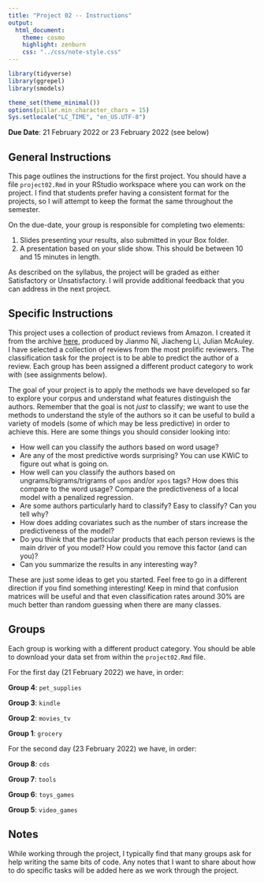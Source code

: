 ```yaml
---
title: "Project 02 -- Instructions"
output:
  html_document:
    theme: cosmo
    highlight: zenburn
    css: "../css/note-style.css"
---
```


```r
library(tidyverse)
library(ggrepel)
library(smodels)

theme_set(theme_minimal())
options(pillar.min_character_chars = 15)
Sys.setlocale("LC_TIME", "en_US.UTF-8")
```

**Due Date**: 21 February 2022 or 23 February 2022 (see below)

## General Instructions

This page outlines the instructions for the first project. You should
have a file `project02.Rmd` in your RStudio workspace where you can
work on the project. I find that students prefer having a consistent
format for the projects, so I will attempt to keep the format the same
throughout the semester.

On the due-date, your group is responsible for completing two elements:

1. Slides presenting your results, also submitted in your Box folder.
2. A presentation based on your slide show. This should be between 10 and 15
minutes in length.

As described on the syllabus, the project will be graded as either Satisfactory
or Unsatisfactory. I will provide additional feedback that you can address in
the next project.

## Specific Instructions

This project uses a collection of product reviews from Amazon. I created it
from the archive [here](https://nijianmo.github.io/amazon/index.html), produced
by Jianmo Ni, Jiacheng Li, Julian McAuley. I have selected a collection of
reviews from the most prolific reviewers. The classification task for the
project is to be able to predict the author of a review. Each group has been
assigned a different product category to work with (see assignments below).

The goal of your project is to apply the methods we have developed so far to
explore your corpus and understand what features distinguish the authors.
Remember that the goal is not *just* to classify; we want to use the methods to
understand the style of the authors so it can be useful to build a variety of
models (some of which may be less predictive) in order to achieve this. Here
are some things you should consider looking into:

- How well can you classify the authors based on word usage?
- Are any of the most predictive words surprising? You can use KWiC to figure
out what is going on.
- How well can you classify the authors based on ungrams/bigrams/trigrams of
`upos` and/or `xpos` tags? How does this compare to the word usage? Compare
the predictiveness of a local model with a penalized regression.
- Are some authors particularly hard to classify? Easy to classify? Can you
tell why?
- How does adding covariates such as the number of stars increase the
predictiveness of the model?
- Do you think that the particular products that each person reviews is the
main driver of you model? How could you remove this factor (and can you)?
- Can you summarize the results in any interesting way?

These are just some ideas to get you started. Feel free to go in a different
direction if you find something interesting! Keep in mind that confusion
matrices will be useful and that even classification rates around 30% are much
better than random guessing when there are many classes.

## Groups

Each group is working with a different product category. You should be able to
download your data set from within the `project02.Rmd` file.

For the first day (21 February 2022) we have, in order:

**Group 4**: `pet_supplies`

**Group 3**: `kindle`

**Group 2**: `movies_tv`

**Group 1**: `grocery`

For the second day (23 February 2022) we have, in order:

**Group 8**: `cds`

**Group 7**: `tools`

**Group 6**: `toys_games`

**Group 5**: `video_games`

## Notes

While working through the project, I typically find that many groups ask for
help writing the same bits of code. Any notes that I want to share about how
to do specific tasks will be added here as we work through the project.
